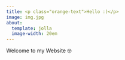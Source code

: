 ```yaml
---
title: <p class="orange-text">Hello :)</p>
image: img.jpg
about:
  template: jolla
  image-width: 20em
---
```


Welcome to my Website 🤓
